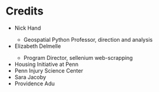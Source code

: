 # Credits 
<ul>
  <li> Nick Hand </li>
  <ul>
      <li> Geospatial Python Professor, direction and analysis</li>
  </ul>
 
 
  <li> Elizabeth Delmelle</li>
    <ul>
      <li> Program Director, sellenium web-scrapping</li>
  </ul>
  
  <li> Housing Initiative at Penn  </li>
  
  <li> Penn Injury Science Center  </li>
  
  <li> Sara Jacoby </li>
  
  <li> Providence Adu </li> 
  
</ul>
